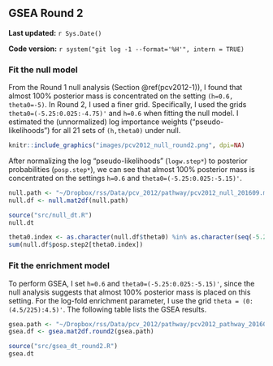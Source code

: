 ## GSEA Round 2 {#pcv2012-2}

**Last updated:** `r Sys.Date()`

**Code version:** `r system("git log -1 --format='%H'", intern = TRUE)`

### Fit the null model

From the Round 1 null analysis (Section \@ref(pcv2012-1)), I found that almost 100% posterior mass is concentrated on the setting `(h=0.6, theta0=-5)`. In Round 2, I used a finer grid. Specifically, I used the grids `theta0=(-5.25:0.025:-4.75)'` and `h=0.6` when fitting the null model. I estimated the (unnormalized) log importance weights ("pseudo-likelihoods") for all 21 sets of `(h,theta0)` under null.

```r
knitr::include_graphics("images/pcv2012_null_round2.png", dpi=NA)
```

After normalizing the log "pseudo-likelihoods" (`logw.step*`) to posterior probabilities (`posp.step*`), we can see that almost 100% posterior mass is concentrated on the settings `h=0.6` and `theta0=(-5.25:0.025:-5.15)'`.
```r
null.path <- "~/Dropbox/rss/Data/pcv_2012/pathway/pcv2012_null_201609.mat"
null.df <- null.mat2df(null.path)
```

```r
source("src/null_dt.R")
null.dt
```

```r
theta0.index <- as.character(null.df$theta0) %in% as.character(seq(-5.25,-5.15,by=0.025)) 
sum(null.df$posp.step2[theta0.index]) 
```

### Fit the enrichment model

To perform GSEA, I set `h=0.6` and `theta0=(-5.25:0.025:-5.15)'`, since the null analysis suggests that almost 100% posterior mass is placed on this setting. For the log-fold enrichment parameter, I use the grid `theta = (0:(4.5/225):4.5)'`. The following table lists the GSEA results. 
```r
gsea.path <- "~/Dropbox/rss/Data/pcv_2012/pathway/pcv2012_pathway_201609.mat"
gsea.df <- gsea.mat2df.round2(gsea.path) 
```

```r
source("src/gsea_dt_round2.R")
gsea.dt
```